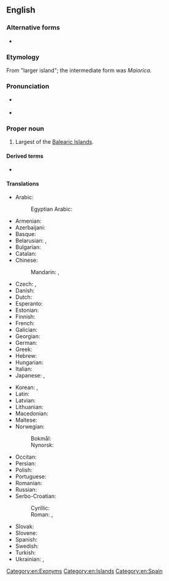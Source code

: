 ==English==
{{wikipedia}}

===Alternative forms===
* {{l|en|Mallorca}}

===Etymology===
From {{der|en|la|insula}} {{m|la|maior}} "larger island"; the intermediate form was ''Maiorica.''

===Pronunciation===
* {{a|GA}} {{IPA|en|/məˈjɔɹ.kə/|/məˈdʒɔɹ.kə/}}
* {{a|RP}} {{IPA|en|/məˈjɔː.kə/|/məˈdʒɔː.kə/}}

===Proper noun===
{{en-proper noun}}

# Largest of the [[Balearic Islands]].

====Derived terms====
* {{l|en|Majorcan}}

====Translations====
{{trans-top|island}}
* Arabic: {{t|ar|مَيُورْقَة|f|tr=mayurqa}}
*: Egyptian Arabic: {{t|arz|مايوركا|f|tr=mayurka|sc=Arab}}
* Armenian: {{t|hy|Մալյորկա}}
* Azerbaijani: {{t|az|Malyorka}}
* Basque: {{t|eu|Mallorca}}
* Belarusian: {{t|be|Мальёрка|f}}, {{t|be|Маёрка|f}}
* Bulgarian: {{t|bg|Майорка|f}}
* Catalan: {{t+|ca|Mallorca|f}}
* Chinese:
*: Mandarin: {{t|cmn|馬略卡島|sc=Hani}}, {{t|cmn|马略卡岛|tr=Mǎ'èkǎ dǎo|sc=Hani}}
* Czech: {{t+|cs|Mallorca|f}}, {{t|cs|Malorka|f}}
* Danish: {{t|da|Mallorca}}
* Dutch: {{t|nl|Majorca}}
* Esperanto: {{t|eo|Majorko}}
* Estonian: {{t|et|Mallorca}}
* Finnish: {{t+|fi|Mallorca}}
* French: {{t+|fr|Majorque|f}}
* Galician: {{t|gl|Mallorca|f}}
* Georgian: {{t|ka|მალიორკა}}
* German: {{t+|de|Mallorca|n}}
* Greek: {{t|el|Μαγιόρκα}}
* Hebrew: {{t|he|מיורקה|f}}
* Hungarian: {{t|hu|Mallorca}}
* Italian: {{t|it|Maiorca|f}}
* Japanese: {{t|ja|マジョルカ島|tr=Majoruka-tō}}, {{t|ja|マヨルカ島|tr=Mayoruka-tō}}
{{trans-mid}}
* Korean: {{t|ko|마조르카|tr=Majoreuka|sc=Kore}}, {{t|ko|마요르카|tr=Mayoreuka|sc=Kore}}
* Latin: {{t|la|Balearis Maior}}
* Latvian: {{t|lv|Maļorka|f}}
* Lithuanian: {{t|lt|Maljorka|f}}
* Macedonian: {{t|mk|Мајорка|f|tr=Majórka}}
* Maltese: {{t|mt|Majorka}}
* Norwegian:
*: Bokmål: {{t|nb|Mallorca|f}}
*: Nynorsk: {{t|nn|Mallorca|f}}
* Occitan: {{t|oc|Malhòrca|f}}
* Persian: {{t|fa|مایورکا|tr=mayurka}}
* Polish: {{t+|pl|Majorka|f}}
* Portuguese: {{t+|pt|Maiorca|f}}
* Romanian: {{t|ro|Mallorca|f}}
* Russian: {{t|ru|Майо́рка|f}}
* Serbo-Croatian:
*: Cyrillic: {{t|sh|Мајорка|f}}
*: Roman: {{t|sh|Maljorka|f}}, {{t|sh|Mallorca|f}}
* Slovak: {{t|sk|Malorka|f}}
* Slovene: {{t|sl|Majorka|f}}
* Spanish: {{t+|es|Mallorca|f}}
* Swedish: {{t+|sv|Mallorca}}
* Turkish: {{t|tr|Mayorka}}
* Ukrainian: {{t|uk|Мальо́рка|f}}, {{t+|uk|Майо́рка|f}}
{{trans-bottom}}

[[Category:en:Exonyms]]
[[Category:en:Islands]]
[[Category:en:Spain]]